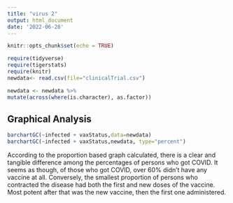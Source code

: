 ```yaml
---
title: "virus 2"
output: html_document
date: '2022-06-28'
---
```


```r
knitr::opts_chunk$set(echo = TRUE)
```

```r
require(tidyverse)
require(tigerstats)
require(knitr)
newdata<- read.csv(file="clinicalTrial.csv")
```

```r
newdata <- newdata %>%
mutate(across(where(is.character), as.factor))
```
## Graphical Analysis
```r
barchartGC(~infected + vaxStatus,data=newdata)
barchartGC(~infected + vaxStatus,newdata, type="percent")

```

According to the proportion based graph calculated, there is a clear and tangible difference among the percentages of persons who got COVID.  It seems as though, of those who got COVID, over 60% didn't have any vaccine at all.  Conversely, the smallest proportion of persons who contracted the disease had both the first and new doses of the vaccine.  Most potent after that was the new vaccine, then the first one administered.  




